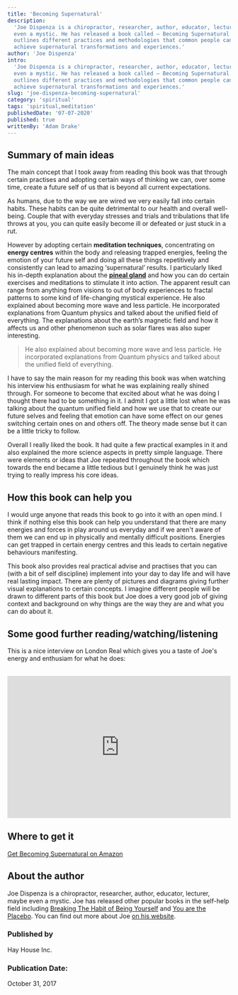 ```yaml
---
title: 'Becoming Supernatural'
description:
  'Joe Dispenza is a chiropractor, researcher, author, educator, lecturer, maybe
  even a mystic. He has released a book called — Becoming Supernatural. It
  outlines different practices and methodologies that common people can adopt to
  achieve supernatural transformations and experiences.'
author: 'Joe Dispenza'
intro:
  'Joe Dispenza is a chiropractor, researcher, author, educator, lecturer, maybe
  even a mystic. He has released a book called — Becoming Supernatural. It
  outlines different practices and methodologies that common people can adopt to
  achieve supernatural transformations and experiences.'
slug: 'joe-dispenza-becoming-supernatural'
category: 'spiritual'
tags: 'spiritual,meditation'
publishedDate: '07-07-2020'
published: true
writtenBy: 'Adam Drake'
---
```


## Summary of main ideas

The main concept that I took away from reading this book was that through
certain practises and adopting certain ways of thinking we can, over some time,
create a future self of us that is beyond all current expectations.

As humans, due to the way we are wired we very easily fall into certain habits.
These habits can be quite detrimental to our health and overall well-being.
Couple that with everyday stresses and trials and tribulations that life throws
at you, you can quite easily become ill or defeated or just stuck in a rut.

However by adopting certain **meditation techniques**, concentrating on **energy
centres** within the body and releasing trapped energies, feeling the emotion of
your future self and doing all these things repetitively and consistently can
lead to amazing ‘supernatural’ results. I particularly liked his in-depth
explanation about the
[**pineal gland**](https://www.youtube.com/watch?v=R0VPDd0JwCE) and how you can
do certain exercises and meditations to stimulate it into action. The apparent
result can range from anything from visions to out of body experiences to
fractal patterns to some kind of life-changing mystical experience. He also
explained about becoming more wave and less particle. He incorporated
explanations from Quantum physics and talked about the unified field of
everything. The explanations about the earth’s magnetic field and how it affects
us and other phenomenon such as solar flares was also super interesting.

> He also explained about becoming more wave and less particle. He incorporated
> explanations from Quantum physics and talked about the unified field of
> everything.

I have to say the main reason for my reading this book was when watching his
interview his enthusiasm for what he was explaining really shined through. For
someone to become that excited about what he was doing I thought there had to be
something in it. I admit I got a little lost when he was talking about the
quantum unified field and how we use that to create our future selves and
feeling that emotion can have some effect on our genes switching certain ones on
and others off. The theory made sense but it can be a little tricky to follow.

Overall I really liked the book. It had quite a few practical examples in it and
also explained the more science aspects in pretty simple language. There were
elements or ideas that Joe repeated throughout the book which towards the end
became a little tedious but I genuinely think he was just trying to really
impress his core ideas.

## How this book can help you

I would urge anyone that reads this book to go into it with an open mind. I
think if nothing else this book can help you understand that there are many
energies and forces in play around us everyday and if we aren't aware of them we
can end up in physically and mentally difficult positions. Energies can get
trapped in certain energy centres and this leads to certain negative behaviours
manifesting.

This book also provides real practical advise and practises that you can (with a
bit of self discipline) implement into your day to day life and will have real
lasting impact. There are plenty of pictures and diagrams giving further visual
explanations to certain concepts. I imagine different people will be drawn to
different parts of this book but Joe does a very good job of giving context and
background on why things are the way they are and what you can do about it.

## Some good further reading/watching/listening

This is a nice interview on London Real which gives you a taste of Joe's energy
and enthusiam for what he does:

<br />
<iframe
  width="100%"
  height="320px"
  src="https://www.youtube.com/embed/i4Wirfsow8w"
  frameBorder="0"
  allow="accelerometer; autoplay; encrypted-media; gyroscope; picture-in-picture"
  allowFullScreen
></iframe>

## Where to get it

[Get Becoming Supernatural on Amazon](https://amzn.to/3gFgE3k)

## About the author

Joe Dispenza is a chiropractor, researcher, author, educator, lecturer, maybe
even a mystic. Joe has released other popular books in the self-help field
including
[Breaking The Habit of Being Yourself](https://www.amazon.com/Breaking-Habit-Being-Yourself-Create/dp/1401938094/)
and
[You are the Placebo](https://www.amazon.com/You-Are-Placebo-Making-Matter/dp/1401944590/).
You can find out more about Joe [on his website](https://drjoedispenza.com/).

### Published by

Hay House Inc.

### Publication Date:

October 31, 2017
